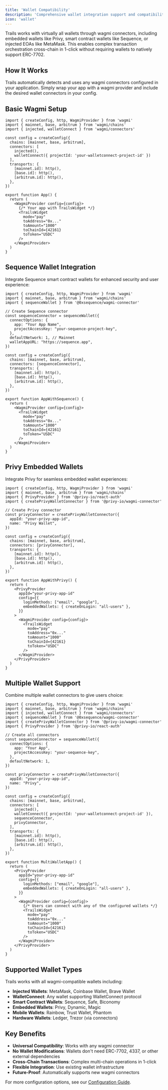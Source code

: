 ```yaml
---
title: 'Wallet Compatibility'
description: 'Comprehensive wallet integration support and compatibility across different blockchain ecosystems'
icon: 'wallet'
---
```


Trails works with virtually all wallets through wagmi connectors, including embedded wallets like Privy, smart contract wallets like Sequence, or injected EOAs like MetaMask. This enables complex transaction orchestration cross-chain in 1-click without requiring wallets to natively support ERC-7702.

## How It Works

Trails automatically detects and uses any wagmi connectors configured in your application. Simply wrap your app with a wagmi provider and include the desired wallet connectors in your config.

## Basic Wagmi Setup

```tsx
import { createConfig, http, WagmiProvider } from 'wagmi'
import { mainnet, base, arbitrum } from 'wagmi/chains'
import { injected, walletConnect } from 'wagmi/connectors'

const config = createConfig({
  chains: [mainnet, base, arbitrum],
  connectors: [
    injected(),
    walletConnect({ projectId: 'your-walletconnect-project-id' })
  ],
  transports: {
    [mainnet.id]: http(),
    [base.id]: http(),
    [arbitrum.id]: http(),
  },
})

export function App() {
  return (
    <WagmiProvider config={config}>
      {/* Your app with TrailsWidget */}
      <TrailsWidget
        mode="pay"
        toAddress="0x..." 
        toAmount="1000"
        toChainId={42161}
        toToken="USDC"
      />
    </WagmiProvider>
  )
}
```

## Sequence Wallet Integration

Integrate Sequence smart contract wallets for enhanced security and user experience:

```tsx
import { createConfig, http, WagmiProvider } from 'wagmi'
import { mainnet, base, arbitrum } from 'wagmi/chains'
import { sequenceWallet } from '@0xsequence/wagmi-connector'

// Create Sequence connector
const sequenceConnector = sequenceWallet({
  connectOptions: {
    app: "Your App Name",
    projectAccessKey: "your-sequence-project-key",
  },
  defaultNetwork: 1, // Mainnet
  walletAppURL: "https://sequence.app",
})

const config = createConfig({
  chains: [mainnet, base, arbitrum],
  connectors: [sequenceConnector],
  transports: {
    [mainnet.id]: http(),
    [base.id]: http(),
    [arbitrum.id]: http(),
  },
})

export function AppWithSequence() {
  return (
    <WagmiProvider config={config}>
      <TrailsWidget
        mode="pay"
        toAddress="0x..."
        toAmount="1000"
        toChainId={42161}
        toToken="USDC"
      />
    </WagmiProvider>
  )
}
```

## Privy Embedded Wallets

Integrate Privy for seamless embedded wallet experiences:

```tsx
import { createConfig, http, WagmiProvider } from 'wagmi'
import { mainnet, base, arbitrum } from 'wagmi/chains'
import { PrivyProvider } from '@privy-io/react-auth'
import { createPrivyWalletConnector } from '@privy-io/wagmi-connector'

// Create Privy connector
const privyConnector = createPrivyWalletConnector({
  appId: "your-privy-app-id",
  name: "Privy Wallet",
})

const config = createConfig({
  chains: [mainnet, base, arbitrum],
  connectors: [privyConnector],
  transports: {
    [mainnet.id]: http(),
    [base.id]: http(),
    [arbitrum.id]: http(),
  },
})

export function AppWithPrivy() {
  return (
    <PrivyProvider
      appId="your-privy-app-id"
      config={{
        loginMethods: ["email", "google"],
        embeddedWallets: { createOnLogin: "all-users" },
      }}
    >
      <WagmiProvider config={config}>
        <TrailsWidget
          mode="pay"
          toAddress="0x..."
          toAmount="1000"
          toChainId={42161}
          toToken="USDC"
        />
      </WagmiProvider>
    </PrivyProvider>
  )
}
```

## Multiple Wallet Support

Combine multiple wallet connectors to give users choice:

```tsx
import { createConfig, http, WagmiProvider } from 'wagmi'
import { mainnet, base, arbitrum } from 'wagmi/chains'
import { injected, walletConnect } from 'wagmi/connectors'
import { sequenceWallet } from '@0xsequence/wagmi-connector'
import { createPrivyWalletConnector } from '@privy-io/wagmi-connector'
import { PrivyProvider } from '@privy-io/react-auth'

// Create all connectors
const sequenceConnector = sequenceWallet({
  connectOptions: {
    app: "Your App",
    projectAccessKey: "your-sequence-key",
  },
  defaultNetwork: 1,
})

const privyConnector = createPrivyWalletConnector({
  appId: "your-privy-app-id",
  name: "Privy",
})

const config = createConfig({
  chains: [mainnet, base, arbitrum],
  connectors: [
    injected(),
    walletConnect({ projectId: 'your-walletconnect-project-id' }),
    sequenceConnector,
    privyConnector,
  ],
  transports: {
    [mainnet.id]: http(),
    [base.id]: http(),
    [arbitrum.id]: http(),
  },
})

export function MultiWalletApp() {
  return (
    <PrivyProvider
      appId="your-privy-app-id"
      config={{
        loginMethods: ["email", "google"],
        embeddedWallets: { createOnLogin: "all-users" },
      }}
    >
      <WagmiProvider config={config}>
        {/* Users can connect with any of the configured wallets */}
        <TrailsWidget
          mode="pay"
          toAddress="0x..."
          toAmount="1000"
          toChainId={42161}
          toToken="USDC"
        />
      </WagmiProvider>
    </PrivyProvider>
  )
}
```

## Supported Wallet Types

Trails works with all wagmi-compatible wallets including:

- **Injected Wallets**: MetaMask, Coinbase Wallet, Brave Wallet
- **WalletConnect**: Any wallet supporting WalletConnect protocol
- **Smart Contract Wallets**: Sequence, Safe, Biconomy
- **Embedded Wallets**: Privy, Dynamic, Magic
- **Mobile Wallets**: Rainbow, Trust Wallet, Phantom
- **Hardware Wallets**: Ledger, Trezor (via connectors)

## Key Benefits

- **Universal Compatibility**: Works with any wagmi connector
- **No Wallet Modifications**: Wallets don't need ERC-7702, 4337, or other external dependencies
- **Cross-Chain Transactions**: Complex multi-chain operations in 1-click
- **Flexible Integration**: Use existing wallet infrastructure
- **Future-Proof**: Automatically supports new wagmi connectors

For more configuration options, see our [Configuration Guide](/sdk/configuration).
